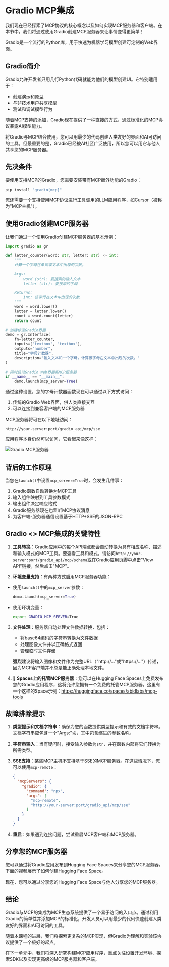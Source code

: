 # Gradio MCP集成

我们现在已经探索了MCP协议的核心概念以及如何实现MCP服务器和客户端。在本节中，我们将通过使用Gradio创建MCP服务器来让事情变得更简单！

<Tip>

Gradio是一个流行的Python库，用于快速为机器学习模型创建可定制的Web界面。

</Tip>

## Gradio简介

Gradio允许开发者只用几行Python代码就能为他们的模型创建UI。它特别适用于：

- 创建演示和原型
- 与非技术用户共享模型
- 测试和调试模型行为

随着MCP支持的添加，Gradio现在提供了一种直接的方式，通过标准化的MCP协议暴露AI模型能力。

将Gradio与MCP结合使用，您可以用最少的代码创建人类友好的界面和AI可访问的工具。但最重要的是，Gradio已经被AI社区广泛使用，所以您可以用它与他人共享您的MCP服务器。

## 先决条件

要使用支持MCP的Gradio，您需要安装带有MCP额外功能的Gradio：

```bash
pip install "gradio[mcp]"
```

您还需要一个支持使用MCP协议进行工具调用的LLM应用程序，如Cursor（被称为"MCP主机"）。

## 使用Gradio创建MCP服务器

让我们通过一个使用Gradio创建MCP服务器的基本示例：

```python
import gradio as gr

def letter_counter(word: str, letter: str) -> int:
    """
    计算一个字母在单词或文本中出现的次数。

    Args:
        word (str): 要搜索的输入文本
        letter (str): 要搜索的字母

    Returns:
        int: 该字母在文本中出现的次数
    """
    word = word.lower()
    letter = letter.lower()
    count = word.count(letter)
    return count

# 创建标准Gradio界面
demo = gr.Interface(
    fn=letter_counter,
    inputs=["textbox", "textbox"],
    outputs="number",
    title="字母计数器",
    description="输入文本和一个字母，计算该字母在文本中出现的次数。"
)

# 同时启动Gradio Web界面和MCP服务器
if __name__ == "__main__":
    demo.launch(mcp_server=True)
```

通过这种设置，您的字母计数器函数现在可以通过以下方式访问：

1. 传统的Gradio Web界面，供人类直接交互
2. 可以连接到兼容客户端的MCP服务器

MCP服务器将可在以下地址访问：
```
http://your-server:port/gradio_api/mcp/sse
```

应用程序本身仍然可以访问，它看起来像这样：

![Gradio MCP服务器](https://huggingface.co/datasets/mcp-course/images/resolve/main/unit1/7.png)

## 背后的工作原理

当您在`launch()`中设置`mcp_server=True`时，会发生几件事：

1. Gradio函数自动转换为MCP工具
2. 输入组件映射到工具参数模式
3. 输出组件决定响应格式
4. Gradio服务器现在也监听MCP协议消息
5. 为客户端-服务器通信设置基于HTTP+SSE的JSON-RPC

## Gradio <> MCP集成的关键特性

1. **工具转换**：Gradio应用中的每个API端点都会自动转换为具有相应名称、描述和输入模式的MCP工具。要查看工具和模式，请访问`http://your-server:port/gradio_api/mcp/schema`或在Gradio应用页脚中点击"View API"链接，然后点击"MCP"。

2. **环境变量支持**：有两种方式启用MCP服务器功能：
- 使用`launch()`中的`mcp_server`参数：
  ```python
  demo.launch(mcp_server=True)
  ```
- 使用环境变量：
  ```bash
  export GRADIO_MCP_SERVER=True
  ```

3. **文件处理**：服务器自动处理文件数据转换，包括：
   - 将base64编码的字符串转换为文件数据
   - 处理图像文件并以正确格式返回
   - 管理临时文件存储

   **强烈**建议将输入图像和文件作为完整URL（"http://..."或"https://..."）传递，因为MCP客户端并不总是能正确处理本地文件。

4. **🤗 Spaces上的托管MCP服务器**：您可以在Hugging Face Spaces上免费发布您的Gradio应用程序，这将允许您拥有一个免费的托管MCP服务器。这里有一个这样的Space示例：https://huggingface.co/spaces/abidlabs/mcp-tools

## 故障排除提示

1. **类型提示和文档字符串**：确保为您的函数提供类型提示和有效的文档字符串。文档字符串应包含一个"Args:"块，其中包含缩进的参数名称。

2. **字符串输入**：当有疑问时，接受输入参数为`str`，并在函数内部将它们转换为所需类型。

3. **SSE支持**：某些MCP主机不支持基于SSE的MCP服务器。在这些情况下，您可以使用`mcp-remote`：
   ```json
   {
     "mcpServers": {
       "gradio": {
         "command": "npx",
         "args": [
           "mcp-remote",
           "http://your-server:port/gradio_api/mcp/sse"
         ]
       }
     }
   }
   ```

4. **重启**：如果遇到连接问题，尝试重启MCP客户端和MCP服务器。

## 分享您的MCP服务器

您可以通过将Gradio应用发布到Hugging Face Spaces来分享您的MCP服务器。下面的视频展示了如何创建Hugging Face Space。

<Youtube id="3bSVKNKb_PY" />

现在，您可以通过分享您的Hugging Face Space与他人分享您的MCP服务器。

## 结论

Gradio与MCP的集成为MCP生态系统提供了一个易于访问的入口点。通过利用Gradio的简单性并添加MCP的标准化，开发人员可以用最少的代码快速创建人类友好的界面和AI可访问的工具。

随着本课程的进展，我们将探索更复杂的MCP实现，但Gradio为理解和实验该协议提供了一个极好的起点。

在下一单元中，我们将深入研究构建MCP应用程序，重点关注设置开发环境、探索SDK以及实现更高级的MCP服务器和客户端。 